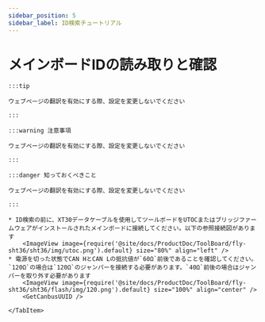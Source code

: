 ```yaml
---
sidebar_position: 5
sidebar_label: ID検索チュートリアル
---
```










# メインボードIDの読み取りと確認

    :::tip

    ウェブページの翻訳を有効にする際、設定を変更しないでください

    :::

    :::warning 注意事項

    ウェブページの翻訳を有効にする際、設定を変更しないでください

    :::

    :::danger 知っておくべきこと

    ウェブページの翻訳を有効にする際、設定を変更しないでください

    :::

<Tabs>
    <TabItem value="can" label="CANBus UUIDの取得">

    * ID検索の前に、XT30データケーブルを使用してツールボードをUTOCまたはブリッジファームウェアがインストールされたメインボードに接続してください。以下の参照接続図があります
        <ImageView image={require('@site/docs/ProductDoc/ToolBoard/fly-sht36/sht36/img/utoc.png').default} size="80%" align="left" />
    * 電源を切った状態でCAN HとCAN Lの抵抗値が`60Ω`前後であることを確認してください。`120Ω`の場合は`120Ω`のジャンパーを接続する必要があります。`40Ω`前後の場合はジャンパーを取り外す必要があります
        <ImageView image={require('@site/docs/ProductDoc/ToolBoard/fly-sht36/sht36/flash/img/120.png').default} size="100%" align="center" />
        <GetCanbusUUID />

    </TabItem>
</Tabs>